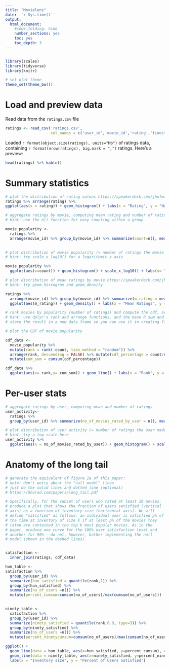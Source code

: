 ---
title: "Movielens"
date: '`r Sys.time()`'
output:
  html_document:
    #code_folding: hide
    number_sections: yes
    toc: yes
    toc_depth: 3
---
```{r}

```

```{r setup, include=FALSE}
library(scales)
library(tidyverse)
library(knitr)

# set plot theme
theme_set(theme_bw())
```

# Load and preview data

Read data from the `ratings.csv` file
```{r load-data}
ratings <- read_csv('ratings.csv',
                    col_names = c('user_id','movie_id','rating','timestamp'))
```

Loaded `r format(object.size(ratings), units="Mb")` of ratings data, containing `r format(nrow(ratings), big.mark = ",")` ratings. Here's a preview:
```{r preview-data}
head(ratings) %>% kable()
```

# Summary statistics

```{r dist-ratings}
# plot the distribution of rating values https://speakerdeck.com/jhofman/modeling-social-data-lecture-2-introduction-to-counting?slide=26
ratings %>% arrange(rating) %>% 
ggplot(aes(x = rating)) + geom_histogram() + labs(x = "Rating", y = "Number of ratings")
```

```{r aggregate-by-movie}
# aggregate ratings by movie, computing mean rating and number of ratings
# hint: use the n() function for easy counting within a group

movie_popularity <-
  ratings %>% 
  arrange(movie_id) %>% group_by(movie_id) %>% summarize(count=n(), mean(rating)) 
  

```

```{r dist-movie-popularity}
# plot distribution of movie popularity (= number of ratings the movie received)
# hint: try scale_x_log10() for a logarithmic x axis

movie_popularity %>%  
  ggplot(aes(x=count)) + geom_histogram() + scale_x_log10() + labs(x= "number of ratings", y = "number of movies")
```

```{r dist-mean-ratings-by-movie}
# plot distribution of mean ratings by movie https://speakerdeck.com/jhofman/modeling-social-data-lecture-2-introduction-to-counting?slide=28
# hint: try geom_histogram and geom_density

ratings %>% 
  arrange(movie_id) %>% group_by(movie_id) %>% summarize(m_rating = mean(rating)) %>% 
  ggplot(aes(m_rating)) + geom_density() + labs(x = "Mean Ratings", y = "No. of movies")
```

```{r cdf-movie-pop}
# rank movies by popularity (number of ratings) and compute the cdf, or fraction of all views covered by the top-k movies https://speakerdeck.com/jhofman/modeling-social-data-lecture-2-introduction-to-counting?slide=30
# hint: use dplyr's rank and arrange functions, and the base R sum and cumsum functions
# store the result in a new data frame so you can use it in creating figure 2 from the paper below

# plot the CDF of movie popularity

cdf_data <- 
  movie_popularity %>% 
  mutate(rank = rank(-count, ties.method = "random")) %>%  
  arrange(rank, descending = FALSE) %>% mutate(cdf_percentage = count/nrow(ratings)) %>% 
  mutate(cum_sum = cumsum(cdf_percentage)) 

cdf_data %>% 
  ggplot(aes(x= rank,y= cum_sum)) + geom_line() + labs(x = "Rank", y = "Cumulative Popularity") 

```


# Per-user stats

```{r aggregate-by-user}
# aggregate ratings by user, computing mean and number of ratings
user_activity<-
  ratings %>% 
  group_by(user_id) %>% summarize(no_of_movies_rated_by_user = n(), mean(rating)) 

```

```{r dist-user-activity}
# plot distribution of user activity (= number of ratings the user made)
# hint: try a log scale here
user_activity %>% 
  ggplot(aes(x = no_of_movies_rated_by_user)) + geom_histogram() + scale_x_log10() + labs(x="No. of movies rated", y = "No.of users")

```

# Anatomy of the long tail

```{r long-tail}
# generate the equivalent of figure 2a of this paper:
# note: don't worry about the "null model" lines
# just do the solid lines and dotted line (optional)
# https://5harad.com/papers/long_tail.pdf

# Specifically, for the subset of users who rated at least 10 movies,
# produce a plot that shows the fraction of users satisfied (vertical
# axis) as a function of inventory size (horizontal axis). We will
# define "satisfied" as follows: an individual user is satisfied p% of
# the time at inventory of size k if at least p% of the movies they
# rated are contained in the top k most popular movies. As in the
# paper, produce one curve for the 100% user satisfaction level and
# another for 90%---do not, however, bother implementing the null
# model (shown in the dashed lines).


satisfaction <-
  inner_join(ratings, cdf_data)

hun_table <-
satisfaction %>%  
  group_by(user_id) %>% 
  summarize(hun_satisfied = quantile(rank,1)) %>% 
  group_by(hun_satisfied) %>% 
  summarize(no_of_users =n()) %>% 
  mutate(percent_cumsum=cumsum(no_of_users)/max(cumsum(no_of_users)))
  

ninety_table <-
  satisfaction %>%  
  group_by(user_id) %>% 
  summarize(ninety_satisfied = quantile(rank,0.9, type=3)) %>% 
  group_by(ninety_satisfied) %>% 
  summarize(no_of_users =n()) %>% 
  mutate(percent_ninetycumsum=cumsum(no_of_users)/max(cumsum(no_of_users)))

ggplot() +
  geom_line(data = hun_table, aes(x=hun_satisfied, y=percent_cumsum), colour = "red") + 
  geom_line(data = ninety_table, aes(x=ninety_satisfied, y=percent_ninetycumsum), colour = "blue") +
  labs(x = "Inventory size", y = "Percent of Users Satisfied")


```

